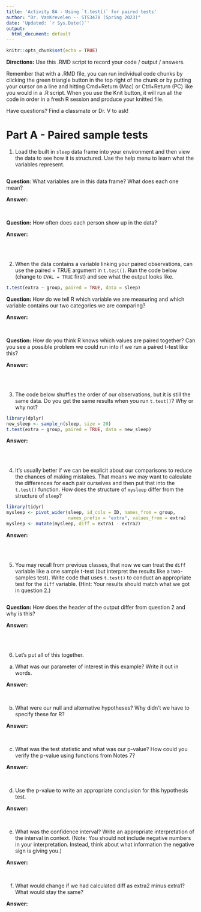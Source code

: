```yaml
---
title: 'Activity 8A - Using `t.test()` for paired tests'
author: "Dr. VanKrevelen -- STS3470 (Spring 2023)"
date: 'Updated: `r Sys.Date()`'
output:
  html_document: default
---
```


```r
knitr::opts_chunk$set(echo = TRUE)
```

**Directions:** Use this .RMD script to record your code / output / answers.

Remember that with a .RMD file, you can run individual code chunks by clicking the green triangle button in the top right of the chunk or by putting your cursor on a line and hitting Cmd+Return (Mac) or Ctrl+Return (PC) like you would in a .R script. When you use the Knit button, it will run all the code in order in a fresh R session and produce your knitted file.

Have questions? Find a classmate or Dr. V to ask!



# Part A - Paired sample tests

1. Load the built in `sleep` data frame into your environment and then view the data to see how it is structured. Use the help menu to learn what the variables represent.


```r


```

**Question**: What variables are in this data frame? What does each one mean?

**Answer:**

<br>

**Question:** How often does each person show up in the data?

**Answer:**

<br>
<br>


2. When the data contains a variable linking your paired observations, can use the paired = TRUE argument in `t.test()`. Run the code below (change to `EVAL = TRUE` first) and see what the output looks like.

```r
t.test(extra ~ group, paired = TRUE, data = sleep)
```

**Question:** How do we tell R which variable we are measuring and which variable contains our two categories we are comparing?

**Answer:**

<br>

**Question:** How do you think R knows which values are paired together? Can you see a possible problem we could run into if we run a paired t-test like this?

**Answer:**

<br>
<br>


3. The code below shuffles the order of our observations, but it is still the same data. Do you get the same results when you run `t.test()`? Why or why not?

```r
library(dplyr)
new_sleep <- sample_n(sleep, size = 20)
t.test(extra ~ group, paired = TRUE, data = new_sleep)
```

**Answer:**

<br>
<br>


4. It's usually better if we can be explicit about our comparisons to reduce the chances of making mistakes. That means we may want to calculate the differences for each pair ourselves and then put that into the `t.test()` function. How does the structure of `mysleep` differ from the structure of `sleep`?

```r
library(tidyr)
mysleep <- pivot_wider(sleep, id_cols = ID, names_from = group, 
                       names_prefix = "extra", values_from = extra)
mysleep <- mutate(mysleep, diff = extra1 - extra2)
```

**Answer:**

<br>
<br>


5. You may recall from previous classes, that now we can treat the `diff` variable like a one sample t-test (but interpret the results like a two-samples test). Write code that uses `t.test()` to conduct an appropriate test for the `diff` variable. (Hint: Your results should match what we got in question 2.)

```r

```

**Question:** How does the header of the output differ from question 2 and why is this?

**Answer:**

<br>
<br>


6. Let's put all of this together.

a) What was our parameter of interest in this example? Write it out in words.

**Answer:**

<br>

b) What were our null and alternative hypotheses? Why didn't we have to specify these for R?

**Answer:**

<br>

c) What was the test statistic and what was our p-value? How could you verify the p-value using functions from Notes 7?

**Answer:**

<br>

d) Use the p-value to write an appropriate conclusion for this hypothesis test.

**Answer:**

<br>

e) What was the confidence interval? Write an appropriate interpretation of the interval in context. (Note: You should not include negative numbers in your interpretation. Instead, think about what information the negative sign is giving you.)

**Answer:**

<br>

f) What would change if we had calculated diff as extra2 minus extra1? What would stay the same?

**Answer:**

<br>

